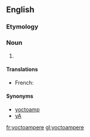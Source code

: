 ==English==

===Etymology===
{{prefix|yocto|ampere|lang=en}}

===Noun===
{{en-noun}}

# {{SI-unit|yocto|ampere|electrical current|lang=en}}

====Translations====
{{trans-top|unit of electrical current}}
* French: {{t+|fr|yoctoampère|m}}
{{trans-mid}}
{{trans-bottom}}

====Synonyms====
* [[yoctoamp]]
* [[yA]]

[[fr:yoctoampere]]
[[gl:yoctoampere]]